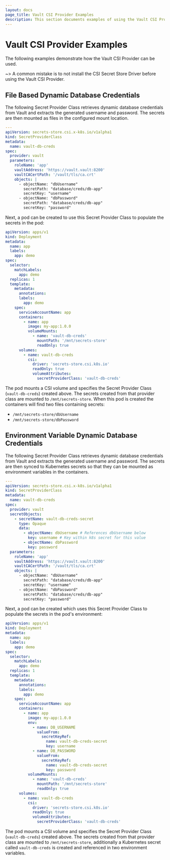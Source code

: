 ```yaml
---
layout: docs
page_title: Vault CSI Provider Examples
description: This section documents examples of using the Vault CSI Provider.
---
```


# Vault CSI Provider Examples

The following examples demonstrate how the Vault CSI Provider can be used.

~> A common mistake is to not install the CSI Secret Store Driver before using the Vault CSI Provider.

## File Based Dynamic Database Credentials

The following Secret Provider Class retrieves dynamic database credentials from Vault and
extracts the generated username and password. The secrets are then mounted as files in the
configured mount location.

```yaml
---
apiVersion: secrets-store.csi.x-k8s.io/v1alpha1
kind: SecretProviderClass
metadata:
  name: vault-db-creds
spec:
  provider: vault
  parameters:
    roleName: 'app'
    vaultAddress: 'https://vault.vault:8200'
    vaultCACertPath: '/vault/tls/ca.crt'
    objects: |
      - objectName: "dbUsername"
        secretPath: "database/creds/db-app"
        secretKey: "username"
      - objectName: "dbPassword"
        secretPath: "database/creds/db-app"
        secretKey: "password"
```

Next, a pod can be created to use this Secret Provider Class to populate the secrets in the pod:

```yaml
apiVersion: apps/v1
kind: Deployment
metadata:
  name: app
  labels:
    app: demo
spec:
  selector:
    matchLabels:
      app: demo
  replicas: 1
  template:
    metadata:
      annotations:
      labels:
        app: demo
    spec:
      serviceAccountName: app
      containers:
        - name: app
          image: my-app:1.0.0
          volumeMounts:
            - name: 'vault-db-creds'
              mountPath: '/mnt/secrets-store'
              readOnly: true
      volumes:
        - name: vault-db-creds
          csi:
            driver: 'secrets-store.csi.k8s.io'
            readOnly: true
            volumeAttributes:
              secretProviderClass: 'vault-db-creds'
```

The pod mounts a CSI volume and specifies the Secret Provider Class (`vault-db-creds`) created above.
The secrets created from that provider class are mounted to `/mnt/secrets-store`. When this pod is
created the containers will find two files containing secrets:

- `/mnt/secrets-store/dbUsername`
- `/mnt/secrets-store/dbPassword`

## Environment Variable Dynamic Database Credentials

The following Secret Provider Class retrieves dynamic database credentials from Vault and
extracts the generated username and password. The secrets are then synced to Kubernetes secrets
so that they can be mounted as environment variables in the containers.

```yaml
---
apiVersion: secrets-store.csi.x-k8s.io/v1alpha1
kind: SecretProviderClass
metadata:
  name: vault-db-creds
spec:
  provider: vault
  secretObjects:
    - secretName: vault-db-creds-secret
      type: Opaque
      data:
        - objectName: dbUsername # References dbUsername below
          key: username # Key within k8s secret for this value
        - objectName: dbPassword
          key: password
  parameters:
    roleName: 'app'
    vaultAddress: 'https://vault.vault:8200'
    vaultCACertPath: '/vault/tls/ca.crt'
    objects: |
      - objectName: "dbUsername"
        secretPath: "database/creds/db-app"
        secretKey: "username"
      - objectName: "dbPassword"
        secretPath: "database/creds/db-app"
        secretKey: "password"
```

Next, a pod can be created which uses this Secret Provider Class to populate the secrets in the pod's environment:

```yaml
apiVersion: apps/v1
kind: Deployment
metadata:
  name: app
  labels:
    app: demo
spec:
  selector:
    matchLabels:
      app: demo
  replicas: 1
  template:
    metadata:
      annotations:
      labels:
        app: demo
    spec:
      serviceAccountName: app
      containers:
        - name: app
          image: my-app:1.0.0
          env:
            - name: DB_USERNAME
              valueFrom:
                secretKeyRef:
                  name: vault-db-creds-secret
                  key: username
            - name: DB_PASSWORD
              valueFrom:
                secretKeyRef:
                  name: vault-db-creds-secret
                  key: password
          volumeMounts:
            - name: 'vault-db-creds'
              mountPath: '/mnt/secrets-store'
              readOnly: true
      volumes:
        - name: vault-db-creds
          csi:
            driver: 'secrets-store.csi.k8s.io'
            readOnly: true
            volumeAttributes:
              secretProviderClass: 'vault-db-creds'
```

The pod mounts a CSI volume and specifies the Secret Provider Class (`vault-db-creds`) created above.
The secrets created from that provider class are mounted to `/mnt/secrets-store`, additionally a Kubernetes
secret called `vault-db-creds` is created and referenced in two environment variables.
